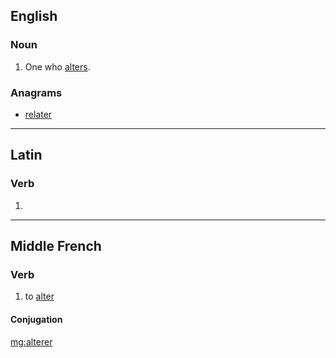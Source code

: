 ==English==

===Noun===
{{en-noun}}

# One who [[alter]]s.

===Anagrams===
* [[relater#English|relater]]

----

==Latin==

===Verb===
{{la-verb-form|alterer}}

# {{conjugation of|altero|alterō|1|s|pres|pass|sub|lang=la}}

----

==Middle French==

===Verb===
{{head|frm|verb}}

# to [[alter]]

====Conjugation====
{{frm-conj-er|alter}}

[[mg:alterer]]